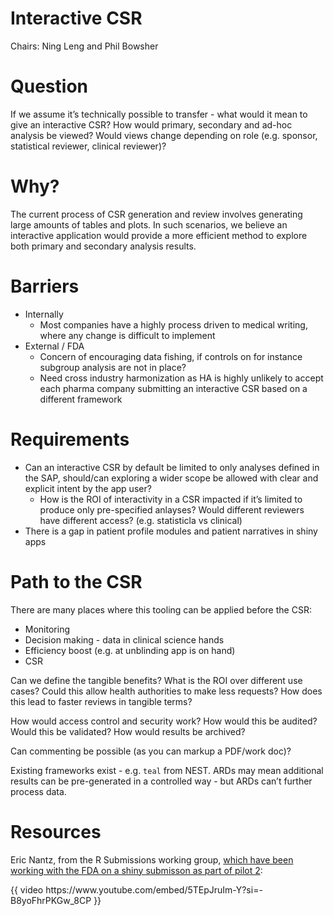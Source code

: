 # Interactive CSR

Chairs: Ning Leng and Phil Bowsher

# Question

If we assume it's technically possible to transfer - what would it mean to give an interactive CSR? How would primary, secondary and ad-hoc analysis be viewed? Would views change depending on role (e.g. sponsor, statistical reviewer, clinical reviewer)?

# Why?

The current process of CSR generation and review involves generating large amounts of tables and plots. In such scenarios, we believe an interactive application would provide a more efficient method to explore both primary and secondary analysis results. 

# Barriers

- Internally
    - Most companies have a highly process driven to medical writing, where any change is difficult to implement
- External / FDA
    - Concern of encouraging data fishing, if controls on for instance subgroup analysis are not in place?
    - Need cross industry harmonization as HA is highly unlikely to accept each pharma company submitting an interactive CSR based on a different framework

# Requirements

- Can an interactive CSR by default be limited to only analyses defined in the SAP, should/can exploring a wider scope be allowed with clear and explicit intent by the app user?
  - How is the ROI of interactivity in a CSR impacted if it's limited to produce only pre-specified anlayses? Would different reviewers have different access? (e.g. statisticla vs clinical) 
- There is a gap in patient profile modules and patient narratives in shiny apps

# Path to the CSR

There are many places where this tooling can be applied before the CSR:

- Monitoring
- Decision making - data in clinical science hands
- Efficiency boost (e.g. at unblinding app is on hand)
- CSR

Can we define the tangible benefits? What is the ROI over different use cases? Could this allow health authorities to make less requests? How does this lead to faster reviews in tangible terms?

How would access control and security work? How would this be audited? Would this be validated? How would results be archived?

Can commenting be possible (as you can markup a PDF/work doc)?

Existing frameworks exist - e.g. `teal` from NEST. ARDs may mean additional results can be pre-generated in a controlled way - but ARDs can't further process data.

# Resources

Eric Nantz, from the R Submissions working group, [which have been working with the FDA on a shiny submisson as part of pilot 2](https://rconsortium.github.io/submissions-wg/pilot2.html):

{{ video https://www.youtube.com/embed/5TEpJruIm-Y?si=-B8yoFhrPKGw_8CP }}


